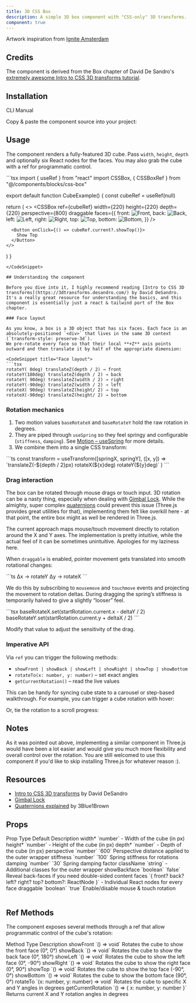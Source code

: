 ```yaml
---
title: 3D CSS Box
description: A simple 3D box component with "CSS-only" 3D transforms.
component: true
---
```


<ComponentPreview name="css-box-demo" />

Artwork inspiration from [Ignite Amsterdam](https://www.instagram.com/p/CaDHtZKrk0F/)

## Credits

The component is derived from the Box chapter of David De Sandro's [extremely awesome Intro to CSS 3D transforms tutorial](https://3dtransforms.desandro.com/box). 

## Installation

<Tabs defaultValue="cli">

<TabsList>
  <TabsTrigger value="cli">CLI</TabsTrigger>
  <TabsTrigger value="manual">Manual</TabsTrigger>
</TabsList>

<TabsContent value="cli">

<InstallTabs command="shadcn@latest add &quot;https://fancycomponents.dev/r/3d-css-box.json&quot;" npx />

</TabsContent>

<TabsContent value="manual">

<Steps>

<Step>Copy &amp; paste the component source into your project:</Step>

<ComponentSource name="css-box" />

</Steps>

</TabsContent>
</Tabs>

## Usage

The component renders a fully-featured 3D cube. Pass `width`, `height`, `depth` and optionally six React nodes for the faces. You may also grab the cube with a ref for programmatic control. 



<CodeSnippet title="High-level cube example">
```tsx
import { useRef } from "react"
import CSSBox, { CSSBoxRef } from "@/components/blocks/css-box"

export default function CubeExample() {
  const cubeRef = useRef<CSSBoxRef>(null)

  return (
    <>
      <CSSBox
        ref={cubeRef}
        width={220}
        height={220}
        depth={220}
        perspective={800}
        draggable
        faces={{
          front:  <img src="/images/front.png"  alt="Front"  />,
          back:   <img src="/images/back.png"   alt="Back"   />,
          left:   <img src="/images/left.png"   alt="Left"   />,
          right:  <img src="/images/right.png"  alt="Right"  />,
          top:    <img src="/images/top.png"    alt="Top"    />,
          bottom: <img src="/images/bottom.png" alt="Bottom" />,
        }}
      />

      <Button onClick={() => cubeRef.current?.showTop()}>
        Show Top
      </Button>
    </>
  )
}
```
</CodeSnippet>

## Understanding the component

Before you dive into it, I highly recommend reading [Intro to CSS 3D transforms](https://3dtransforms.desandro.com/) by David DeSandro. It's a really great resource for understanding the basics, and this component is essentially just a react & tailwind port of the Box chapter.

### Face layout

As you know, a box is a 3D object that has six faces. Each face is an absolutely-positioned `<div>` that lives in the same 3D context (`transform-style: preserve-3d`).  
We pre-rotate every face so that their local **+Z** axis points outward and then translate it by half of the appropriate dimension:

<CodeSnippet title="Face layout">
```tsx
rotateY( 0deg) translateZ(depth / 2) → front
rotateY(180deg) translateZ(depth / 2) → back
rotateY( 90deg) translateZ(width / 2) → right
rotateY(-90deg) translateZ(width / 2) → left
rotateX( 90deg) translateZ(height/ 2) → top
rotateX(-90deg) translateZ(height/ 2) → bottom
```
</CodeSnippet>

### Rotation mechanics

1. Two motion values `baseRotateX` and `baseRotateY` hold the raw rotation in degrees.  
2. They are piped through `useSpring` so they feel springy and configurable (`stiffness`, `damping`). See [Motion – useSpring](https://motion.dev/docs/react-use-spring) for more details.
3. We combine them into a single CSS transform:

<CodeSnippet title="Rotation mechanics">
```ts
const transform = useTransform([springX, springY], ([x, y]) =>
  `translateZ(-${depth / 2}px) rotateX(${x}deg) rotateY(${y}deg)`
)
```
</CodeSnippet>

### Drag interaction

The box can be rotated through mouse drags or touch input. 3D rotation can be a nasty thing, especially when dealing with [Gimbal Lock](https://base.movella.com/s/article/Understanding-Gimbal-Lock-and-how-to-prevent-it?language=en_US). While the almighty, super complex [quaternions](https://www.youtube.com/watch?v=zjMuIxRvygQ) could prevent this issue (Three.js provides great utilities for that), implementing them felt like overkill here - at that point, the entire box might as well be rendered in Three.js. 

The current approach maps mouse/touch movement directly to rotation around the X and Y axes. The implementation is pretty intuitive, while the actual feel of it can be sometimes unintuitive. Apologies for my laziness here.

When `draggable` is enabled, pointer movement gets translated into smooth rotational changes:

<CodeSnippet title="Mouse movement to rotation">
```ts
Δx → rotateY
Δy → rotateX
```
</CodeSnippet>

We do this by subscribing to `mousemove` and `touchmove` events and projecting the movement to rotation deltas. During dragging the spring’s stiffness is temporarily halved to give a slightly “looser” feel. 

<CodeSnippet title="Drag interaction">
```tsx
baseRotateX.set(startRotation.current.x - deltaY / 2)
baseRotateY.set(startRotation.current.y + deltaX / 2)
```
</CodeSnippet>

Modify that value to adjust the sensitivity of the drag.

### Imperative API

Via `ref` you can trigger the following methods:

- `showFront | showBack | showLeft | showRight | showTop | showBottom`
- `rotateTo(x: number, y: number)` – set exact angles
- `getCurrentRotation()` – read the live values

This can be handy for syncing cube state to a carousel or step-based walkthrough. For example, you can trigger a cube rotation with hover:

<ComponentPreview name="css-box-hover-demo" />

Or, tie the rotation to a scroll progress:

<ComponentPreview name="css-box-scroll-demo" />

## Notes

As it was pointed out above, implementing a similar component in Three.js would have been a lot easier and would give you much more flexibility and overall control over the rotation. You are still welcomed to use this component if you'd like to skip installing Three.js for whatever reason :). 

## Resources

- [Intro to CSS 3D transforms](https://3dtransforms.desandro.com/) by David DeSandro
- [Gimbal Lock](https://base.movella.com/s/article/Understanding-Gimbal-Lock-and-how-to-prevent-it?language=en_US) 
- [Quaternions explained](https://www.youtube.com/watch?v=zjMuIxRvygQ) by 3Blue1Brown

## Props

<Table>
  <TableHeader>
    <TableRow>
      <TableHead>Prop</TableHead>
      <TableHead>Type</TableHead>
      <TableHead>Default</TableHead>
      <TableHead>Description</TableHead>
    </TableRow>
  </TableHeader>
  <TableBody>
    <TableRow>
      <TableCell>width<span className="text-red-500">*</span></TableCell>
      <TableCell>`number`</TableCell>
      <TableCell>-</TableCell>
      <TableCell>Width of the cube (in&nbsp;px)</TableCell>
    </TableRow>
    <TableRow>
      <TableCell>height<span className="text-red-500">*</span></TableCell>
      <TableCell>`number`</TableCell>
      <TableCell>-</TableCell>
      <TableCell>Height of the cube (in&nbsp;px)</TableCell>
    </TableRow>
    <TableRow>
      <TableCell>depth<span className="text-red-500">*</span></TableCell>
      <TableCell>`number`</TableCell>
      <TableCell>-</TableCell>
      <TableCell>Depth of the cube (in&nbsp;px)</TableCell>
    </TableRow>
    <TableRow>
      <TableCell>perspective</TableCell>
      <TableCell>`number`</TableCell>
      <TableCell>`600`</TableCell>
      <TableCell>Perspective distance applied to the outer wrapper</TableCell>
    </TableRow>
    <TableRow>
      <TableCell>stiffness</TableCell>
      <TableCell>`number`</TableCell>
      <TableCell>`100`</TableCell>
      <TableCell>Spring stiffness for rotations</TableCell>
    </TableRow>
    <TableRow>
      <TableCell>damping</TableCell>
      <TableCell>`number`</TableCell>
      <TableCell>`30`</TableCell>
      <TableCell>Spring damping factor</TableCell>
    </TableRow>
    <TableRow>
      <TableCell>className</TableCell>
      <TableCell>`string`</TableCell>
      <TableCell>-</TableCell>
      <TableCell>Additional classes for the outer wrapper</TableCell>
    </TableRow>
    <TableRow>
      <TableCell>showBackface</TableCell>
      <TableCell>`boolean`</TableCell>
      <TableCell>`false`</TableCell>
      <TableCell>Reveal back-faces if you need double-sided content</TableCell>
    </TableRow>
    <TableRow>
      <TableCell>faces</TableCell>
      <TableCell>`{ front? back? left? right? top? bottom?: ReactNode }`</TableCell>
      <TableCell>-</TableCell>
      <TableCell>Individual React nodes for every face</TableCell>
    </TableRow>
    <TableRow>
      <TableCell>draggable</TableCell>
      <TableCell>`boolean`</TableCell>
      <TableCell>`true`</TableCell>
      <TableCell>Enable/disable mouse &amp; touch rotation</TableCell>
    </TableRow>
  </TableBody>
</Table>

## Ref Methods

The component exposes several methods through a ref that allow programmatic control of the cube's rotation:

<Table>
  <TableHead>
    <TableRow>
      <TableCell>Method</TableCell>
      <TableCell>Type</TableCell>
      <TableCell>Description</TableCell>
    </TableRow>
  </TableHead>
  <TableBody>
    <TableRow>
      <TableCell>showFront</TableCell>
      <TableCell>`() => void`</TableCell>
      <TableCell>Rotates the cube to show the front face (0°, 0°)</TableCell>
    </TableRow>
    <TableRow>
      <TableCell>showBack</TableCell>
      <TableCell>`() => void`</TableCell>
      <TableCell>Rotates the cube to show the back face (0°, 180°)</TableCell>
    </TableRow>
    <TableRow>
      <TableCell>showLeft</TableCell>
      <TableCell>`() => void`</TableCell>
      <TableCell>Rotates the cube to show the left face (0°, -90°)</TableCell>
    </TableRow>
    <TableRow>
      <TableCell>showRight</TableCell>
      <TableCell>`() => void`</TableCell>
      <TableCell>Rotates the cube to show the right face (0°, 90°)</TableCell>
    </TableRow>
    <TableRow>
      <TableCell>showTop</TableCell>
      <TableCell>`() => void`</TableCell>
      <TableCell>Rotates the cube to show the top face (-90°, 0°)</TableCell>
    </TableRow>
    <TableRow>
      <TableCell>showBottom</TableCell>
      <TableCell>`() => void`</TableCell>
      <TableCell>Rotates the cube to show the bottom face (90°, 0°)</TableCell>
    </TableRow>
    <TableRow>
      <TableCell>rotateTo</TableCell>
      <TableCell>`(x: number, y: number) => void`</TableCell>
      <TableCell>Rotates the cube to specific X and Y angles in degrees</TableCell>
    </TableRow>
    <TableRow>
      <TableCell>getCurrentRotation</TableCell>
      <TableCell>`() => { x: number, y: number }`</TableCell>
      <TableCell>Returns current X and Y rotation angles in degrees</TableCell>
    </TableRow>
  </TableBody>
</Table>

